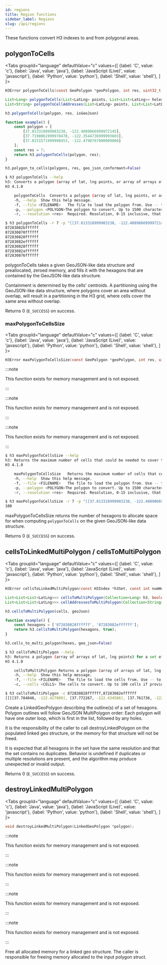 ```yaml
---
id: regions
title: Region functions
sidebar_label: Regions
slug: /api/regions
---
```



These functions convert H3 indexes to and from polygonal areas.

## polygonToCells

<Tabs
  groupId="language"
  defaultValue="c"
  values={[
    {label: 'C', value: 'c'},
    {label: 'Java', value: 'java'},
    {label: 'JavaScript (Live)', value: 'javascript'},
    {label: 'Python', value: 'python'},
    {label: 'Shell', value: 'shell'},
  ]
}>
<TabItem value="c">

```c
H3Error polygonToCells(const GeoPolygon *geoPolygon, int res, uint32_t flags, H3Index *out);
```

</TabItem>
<TabItem value="java">

```java
List<Long> polygonToCells(List<LatLng> points, List<List<LatLng>> holes, int res);
List<String> polygonToCellAddresses(List<LatLng> points, List<List<LatLng>> holes, int res);
```

</TabItem>
<TabItem value="javascript">

```js
h3.polygonToCells(polygon, res, isGeoJson)
```

```js live
function example() {
    const polygon = [
        [37.813318999983238, -122.4089866999972145],
        [37.7198061999978478, -122.3544736999993603],
        [37.8151571999998453, -122.4798767000009008]
    ];
    const res = 7;
    return h3.polygonToCells(polygon, res);
}
```

</TabItem>
<TabItem value="python">

```py
h3.polygon_to_cells(polygons, res, geo_json_conformant=False)
```

</TabItem>
<TabItem value="shell">

```sh
$ h3 polygonToCells --help
h3: Converts a polygon (array of lat, lng points, or array of arrays of lat, lng points) into a set of covering cells at the specified resolution
H3 4.1.0

	polygonToCells	Converts a polygon (array of lat, lng points, or array of arrays of lat, lng points) into a set of covering cells at the specified resolution
	-h, --help	Show this help message.
	-f, --file <FILENAME>	The file to load the polygon from. Use -- to read from stdin.
	-p, --polygon <POLYGON>The polygon to convert. Up to 1500 characters.
	-r, --resolution <res>	Required. Resolution, 0-15 inclusive, that the polygon should be converted to.
```

```bash
$ h3 polygonToCells -r 7 -p "[[37.813318999983238, -122.4089866999972145], [37.7198061999978478, -122.3544736999993603], [37.8151571999998453, -122.4798767000009008]]"
87283082bffffff
872830870ffffff
872830820ffffff
87283082effffff
872830828ffffff
87283082affffff
872830876ffffff
```

</TabItem>
</Tabs>

polygonToCells takes a given GeoJSON-like data structure and preallocated,
zeroed memory, and fills it with the hexagons that are contained by
the GeoJSON-like data structure.

Containment is determined by the cells' centroids. A partitioning
using the GeoJSON-like data structure, where polygons cover an area
without overlap, will result in a partitioning in the H3 grid, where
cells cover the same area without overlap.

Returns 0 (`E_SUCCESS`) on success.

### maxPolygonToCellsSize

<Tabs
  groupId="language"
  defaultValue="c"
  values={[
    {label: 'C', value: 'c'},
    {label: 'Java', value: 'java'},
    {label: 'JavaScript (Live)', value: 'javascript'},
    {label: 'Python', value: 'python'},
    {label: 'Shell', value: 'shell'},
  ]
}>
<TabItem value="c">

```c
H3Error maxPolygonToCellsSize(const GeoPolygon *geoPolygon, int res, uint32_t flags, int64_t *out);
```

</TabItem>
<TabItem value="java">

:::note

This function exists for memory management and is not exposed.

:::

</TabItem>
<TabItem value="javascript">

:::note

This function exists for memory management and is not exposed.

:::

</TabItem>
<TabItem value="python">

:::note

This function exists for memory management and is not exposed.

:::

</TabItem>
<TabItem value="shell">

```sh
$ h3 maxPolygonToCellsSize --help
h3: Returns the maximum number of cells that could be needed to cover the polygon. Will always be equal or more than actually necessary
H3 4.1.0

	maxPolygonToCellsSize	Returns the maximum number of cells that could be needed to cover the polygon. Will always be equal or more than actually necessary
	-h, --help	Show this help message.
	-f, --file <FILENAME>	The file to load the polygon from. Use -- to read from stdin.
	-p, --polygon <POLYGON>The polygon to convert. Up to 1500 characters.
	-r, --resolution <res>	Required. Resolution, 0-15 inclusive, that the polygon should be converted to.
```

```bash
$ h3 maxPolygonToCellsSize -r 7 -p "[[37.813318999983238, -122.4089866999972145], [37.7198061999978478, -122.3544736999993603], [37.8151571999998453, -122.4798767000009008]]"
100
```

</TabItem>
</Tabs>

maxPolygonToCellsSize returns the number of hexagons to allocate space for when
computing `polygonToCells` on the given GeoJSON-like data structure.

Returns 0 (`E_SUCCESS`) on success.

## cellsToLinkedMultiPolygon / cellsToMultiPolygon

<Tabs
  groupId="language"
  defaultValue="c"
  values={[
    {label: 'C', value: 'c'},
    {label: 'Java', value: 'java'},
    {label: 'JavaScript (Live)', value: 'javascript'},
    {label: 'Python', value: 'python'},
    {label: 'Shell', value: 'shell'},
  ]
}>
<TabItem value="c">

```c
H3Error cellsToLinkedMultiPolygon(const H3Index *h3Set, const int numHexes, LinkedGeoPolygon *out);
```

</TabItem>
<TabItem value="java">

```java
List<List<List<LatLng>>> cellsToMultiPolygon(Collection<Long> h3, boolean geoJson);
List<List<List<LatLng>>> cellAddressesToMultiPolygon(Collection<String> h3Addresses, boolean geoJson);
```

</TabItem>
<TabItem value="javascript">

```js
h3.cellsToMultiPolygon(cells, geoJson)
```

```js live
function example() {
    const hexagons = ['872830828ffffff', '87283082effffff'];
    return h3.cellsToMultiPolygon(hexagons, true);
}
```

</TabItem>
<TabItem value="python">

```py
h3.cells_to_multi_polygon(hexes, geo_json=False)
```

</TabItem>
<TabItem value="shell">

```sh
$ h3 cellsToMultiPolygon --help
h3: Returns a polygon (array of arrays of lat, lng points) for a set of cells
H3 4.1.0

	cellsToMultiPolygon	Returns a polygon (array of arrays of lat, lng points) for a set of cells
	-h, --help	Show this help message.
	-f, --file <FILENAME>	The file to load the cells from. Use -- to read from stdin.
	-c, --cells <CELLS>	The cells to convert. Up to 100 cells if provided as hexadecimals with zero padding.
```

```bash
$ h3 cellsToMultiPolygon -c 872830828ffffff,87283082effffff
[[[[37.784046, -122.427089], [37.772267, -122.434586], [37.761736, -122.425769], [37.762982, -122.409455], [37.752446, -122.400640], [37.753689, -122.384324], [37.765468, -122.376819], [37.776004, -122.385635], [37.774761, -122.401954], [37.785293, -122.410771]]]]
```

</TabItem>
</Tabs>

Create a LinkedGeoPolygon describing the outline(s) of a set of  hexagons.
Polygon outlines will follow GeoJSON MultiPolygon order: Each polygon will
have one outer loop, which is first in the list, followed by any holes.

It is the responsibility of the caller to call destroyLinkedPolygon on the
populated linked geo structure, or the memory for that structure will
not be freed.

It is expected that all hexagons in the set have the same resolution and
that the set contains no duplicates. Behavior is undefined if duplicates
or multiple resolutions are present, and the algorithm may produce
unexpected or invalid output.

Returns 0 (`E_SUCCESS`) on success.

## destroyLinkedMultiPolygon

<Tabs
  groupId="language"
  defaultValue="c"
  values={[
    {label: 'C', value: 'c'},
    {label: 'Java', value: 'java'},
    {label: 'JavaScript (Live)', value: 'javascript'},
    {label: 'Python', value: 'python'},
    {label: 'Shell', value: 'shell'},
  ]
}>
<TabItem value="c">

```c
void destroyLinkedMultiPolygon(LinkedGeoPolygon *polygon);
```

</TabItem>
<TabItem value="java">

:::note

This function exists for memory management and is not exposed.

:::

</TabItem>
<TabItem value="javascript">

:::note

This function exists for memory management and is not exposed.

:::

</TabItem>
<TabItem value="python">

:::note

This function exists for memory management and is not exposed.

:::

</TabItem>
<TabItem value="shell">

:::note

This function exists for memory management and is not exposed.

:::

</TabItem>
</Tabs>

Free all allocated memory for a linked geo structure. The caller is
responsible for freeing memory allocated to the input polygon struct.
